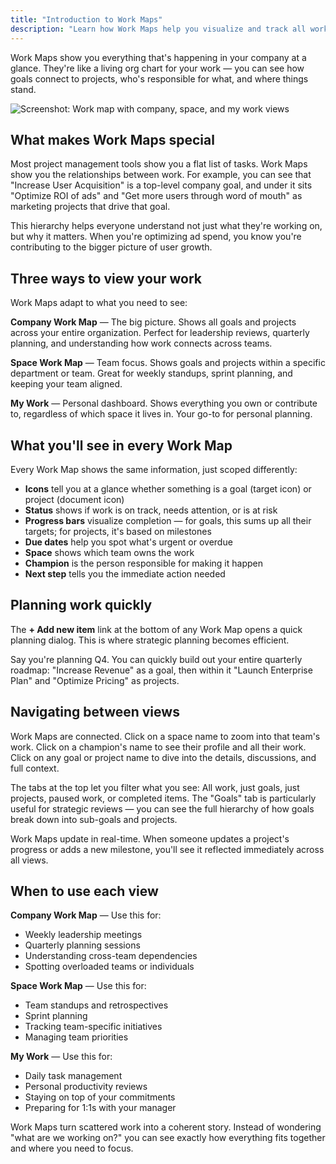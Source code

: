 ```yaml
---
title: "Introduction to Work Maps"
description: "Learn how Work Maps help you visualize and track all work across your company or within specific spaces."
---
```



<ImageEnhancer />

Work Maps show you everything that's happening in your company at a glance. They're like a living org chart for your work — you can see how goals connect to projects, who's responsible for what, and where things stand.

![Screenshot: Work map with company, space, and my work views](./quick-tour/work-map.png)

## What makes Work Maps special

Most project management tools show you a flat list of tasks. Work Maps show you the relationships between work. For example, you can see that "Increase User Acquisition" is a top-level company goal, and under it sits "Optimize ROI of ads" and "Get more users through word of mouth" as marketing projects that drive that goal.

This hierarchy helps everyone understand not just what they're working on, but why it matters. When you're optimizing ad spend, you know you're contributing to the bigger picture of user growth.

## Three ways to view your work

Work Maps adapt to what you need to see:

**Company Work Map** — The big picture. Shows all goals and projects across your entire organization. Perfect for leadership reviews, quarterly planning, and understanding how work connects across teams.

**Space Work Map** — Team focus. Shows goals and projects within a specific department or team. Great for weekly standups, sprint planning, and keeping your team aligned.

**My Work** — Personal dashboard. Shows everything you own or contribute to, regardless of which space it lives in. Your go-to for personal planning.

## What you'll see in every Work Map

Every Work Map shows the same information, just scoped differently:

- **Icons** tell you at a glance whether something is a goal (target icon) or project (document icon)
- **Status** shows if work is on track, needs attention, or is at risk
- **Progress bars** visualize completion — for goals, this sums up all their targets; for projects, it's based on milestones
- **Due dates** help you spot what's urgent or overdue
- **Space** shows which team owns the work
- **Champion** is the person responsible for making it happen
- **Next step** tells you the immediate action needed

## Planning work quickly

The **+ Add new item** link at the bottom of any Work Map opens a quick planning dialog. This is where strategic planning becomes efficient.

Say you're planning Q4. You can quickly build out your entire quarterly roadmap: "Increase Revenue" as a goal, then within it "Launch Enterprise Plan" and "Optimize Pricing" as projects.

## Navigating between views

Work Maps are connected. Click on a space name to zoom into that team's work. Click on a champion's name to see their profile and all their work. Click on any goal or project name to dive into the details, discussions, and full context.

The tabs at the top let you filter what you see: All work, just goals, just projects, paused work, or completed items. The "Goals" tab is particularly useful for strategic reviews — you can see the full hierarchy of how goals break down into sub-goals and projects.

<Aside>Work Maps update in real-time. When someone updates a project's progress or adds a new milestone, you'll see it reflected immediately across all views.</Aside>

## When to use each view

**Company Work Map** — Use this for:
- Weekly leadership meetings
- Quarterly planning sessions  
- Understanding cross-team dependencies
- Spotting overloaded teams or individuals

**Space Work Map** — Use this for:
- Team standups and retrospectives
- Sprint planning
- Tracking team-specific initiatives
- Managing team priorities

**My Work** — Use this for:
- Daily task management
- Personal productivity reviews
- Staying on top of your commitments
- Preparing for 1:1s with your manager

Work Maps turn scattered work into a coherent story. Instead of wondering "what are we working on?" you can see exactly how everything fits together and where you need to focus.
